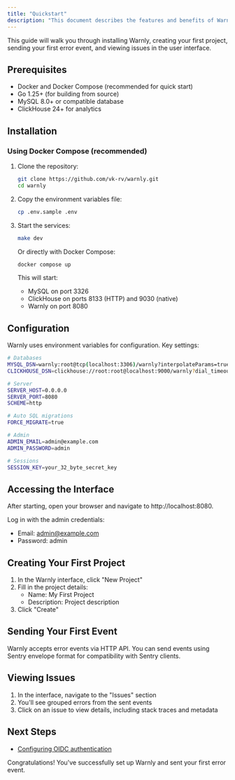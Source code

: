 ```yaml
---
title: "Quickstart"
description: "This document describes the features and benefits of Warnly."
---
```


This guide will walk you through installing Warnly, creating your first project, sending your first error event, and viewing issues in the user interface.

## Prerequisites

- Docker and Docker Compose (recommended for quick start)
- Go 1.25+ (for building from source)
- MySQL 8.0+ or compatible database
- ClickHouse 24+ for analytics

## Installation

### Using Docker Compose (recommended)

1. Clone the repository:

   ```bash
   git clone https://github.com/vk-rv/warnly.git
   cd warnly
   ```
2. Copy the environment variables file:

   ```bash
   cp .env.sample .env
   ```
3. Start the services:

   ```bash
   make dev
   ```

   Or directly with Docker Compose:

   ```bash
   docker compose up
   ```

   This will start:
   - MySQL on port 3326
   - ClickHouse on ports 8133 (HTTP) and 9030 (native)
   - Warnly on port 8080

## Configuration

Warnly uses environment variables for configuration. Key settings:

```bash
# Databases
MYSQL_DSN=warnly:root@tcp(localhost:3306)/warnly?interpolateParams=true&parseTime=true&timeout=2s&loc=UTC
CLICKHOUSE_DSN=clickhouse://root:root@localhost:9000/warnly?dial_timeout=900ms&connection_open_strategy=in_order&compress=true&max_open_conns=55&max_idle_conns=50&conn_max_lifetime=5m&max_execution_time=10

# Server
SERVER_HOST=0.0.0.0
SERVER_PORT=8080
SCHEME=http

# Auto SQL migrations
FORCE_MIGRATE=true

# Admin
ADMIN_EMAIL=admin@example.com
ADMIN_PASSWORD=admin

# Sessions
SESSION_KEY=your_32_byte_secret_key
```

## Accessing the Interface

After starting, open your browser and navigate to http://localhost:8080.

Log in with the admin credentials:

- Email: [admin@example.com](mailto:admin@example.com)
- Password: admin

## Creating Your First Project

1. In the Warnly interface, click "New Project"
2. Fill in the project details:
   - Name: My First Project
   - Description: Project description
3. Click "Create"

## Sending Your First Event

Warnly accepts error events via HTTP API. You can send events using Sentry envelope format for compatibility with Sentry clients.

## Viewing Issues

1. In the interface, navigate to the "Issues" section
2. You'll see grouped errors from the sent events
3. Click on an issue to view details, including stack traces and metadata

## Next Steps

- [Configuring OIDC authentication](docs/configuration.md#oidc)

Congratulations! You've successfully set up Warnly and sent your first error event.